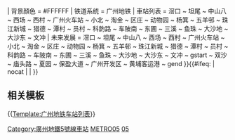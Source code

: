 {{鐵道路线 
| lua = 1
| 模板名稱 = 广州地铁5号线
| 名稱 = {{rint|gz|metro}} [[广州地铁5号线]]
| 代表色 = {{广州地铁标志色|5}}
| Logo = {{#ifeq: {{NAMESPACE}} | {{NS:0}} | [[File:Guangzhou Metro icon.svg|20px|广州地鐵標誌]]}} 
| 背景顏色 = #FFFFFF
| 铁道系统 = 广州地铁
| 車站列表 =
滘口 ~ 坦尾 ~ 中山八 ~ 西场 ~ 西村 ~ 广州火车站 ~ 小北 ~ 淘金 ~ 区庄 ~ 动物园 ~ 杨箕 ~ 五羊邨 ~ 珠江新城 ~ 猎德 ~ 潭村 ~ 员村 ~ 科韵路 ~ 车陂南 ~ 东圃 ~ 三溪 ~ 鱼珠 ~ 大沙地 ~ 大沙东 ~ 文冲
| 未来发展 =
滘口 ~ 坦尾 ~ 中山八 ~ 西场 ~ 西村 ~ 广州火车站 ~ 小北 ~ 淘金 ~ 区庄 ~ 动物园 ~ 杨箕 ~ 五羊邨 ~ 珠江新城 ~ 猎德 ~ 潭村 ~ 员村 ~ 科韵路 ~ 车陂南 ~ 东圃 ~ 三溪 ~ 鱼珠 ~ 大沙地 ~ 大沙东 ~ 文冲 ~ gstart ~ 双沙 ~ 庙头路 ~ 夏园 ~  保盈大道 ~ 广州开发区 ~ 黄埔客运港 ~ gend
}}<includeonly>{{#ifeq: {{{1}}} | nocat | <!--空--> | [[Category:廣州地鐵5號線車站]] }}</includeonly><noinclude>

== 相关模板 ==

{{[[Template:广州地铁车站列表]]}}

[[Category:广州市铁路模板|METRO05]]
[[Category:广州地铁路线车站模板|05]]
</noinclude>